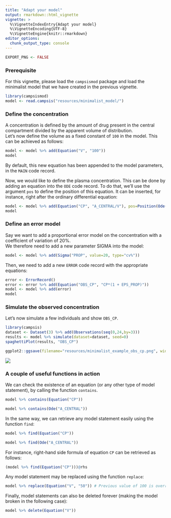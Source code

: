 ```yaml
---
title: "Adapt your model"
output: rmarkdown::html_vignette
vignette: >
  %\VignetteIndexEntry{Adapt your model}
  %\VignetteEncoding{UTF-8}
  %\VignetteEngine{knitr::rmarkdown}
editor_options: 
  chunk_output_type: console
---
```


```r
EXPORT_PNG <- FALSE
```

### Prerequisite

For this vignette, please load the `campsismod` package and load the minimalist model that we have created in the previous vignette.

```r
library(campsismod)
model <- read.campsis("resources/minimalist_model/")
```

### Define the concentration

A concentration is defined by the amount of drug present in the central compartment divided by the apparent volume of distribution.  
Let's now define the volume as a fixed constant of `100` in the model. This can be achieved as follows:

```r
model <- model %>% add(Equation("V", "100"))
model
```

By default, this new equation has been appended to the model parameters, in the `MAIN` code record.  

Now, we would like to define the plasma concentration. This can be done by adding an equation into the `ODE` code record. To do that, we'll use the argument `pos` to define the position of this equation. It can be inserted, for instance, right after the ordinary differential equation:

```r
model <- model %>% add(Equation("CP", "A_CENTRAL/V"), pos=Position(Ode("A_CENTRAL")))
model
```

### Define an error model

Say we want to add a proportional error model on the concentration with a coefficient of variation of 20%.  
We therefore need to add a new parameter SIGMA into the model:

```r
model <- model %>% add(Sigma("PROP", value=20, type="cv%"))
```

Then, we need to add a new `ERROR` code record with the appropriate equations:

```r
error <- ErrorRecord()
error <- error %>% add(Equation("OBS_CP", "CP*(1 + EPS_PROP)"))
model <- model %>% add(error)
model
```

### Simulate the observed concentration

Let's now simulate a few individuals and show `OBS_CP`.

```r
library(campsis)
dataset <- Dataset(3) %>% add(Observations(seq(0,24,by=3)))
results <- model %>% simulate(dataset=dataset, seed=0)
spaghettiPlot(results, "OBS_CP")
```

```r
ggplot2::ggsave(filename="resources/minimalist_example_obs_cp.png", width=7, height=3, dpi=100)
```

![](resources/minimalist_example_obs_cp.png)

### A couple of useful functions in action

We can check the existence of an equation (or any other type of model statement), by calling the function `contains`.

```r
model %>% contains(Equation("CP"))

model %>% contains(Ode("A_CENTRAL"))
```

In the same way, we can retrieve any model statement easily using the function `find`:

```r
model %>% find(Equation("CP"))

model %>% find(Ode("A_CENTRAL"))
```

For instance, right-hand side formula of equation `CP` can be retrieved as follows:

```r
(model %>% find(Equation("CP")))@rhs
```

Any model statement may be replaced using the function `replace`:

```r
model %>% replace(Equation("V", "50")) # Previous value of 100 is overridden
```

Finally, model statements can also be deleted forever (making the model broken in the following case):

```r
model %>% delete(Equation("V"))
```